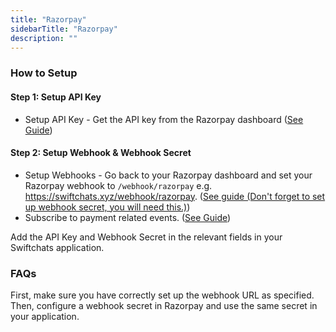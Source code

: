 ```yaml
---
title: "Razorpay"
sidebarTitle: "Razorpay"
description: ""
---
```


### How to Setup

#### Step 1: Setup API Key 
- Setup API Key - Get the API key from the Razorpay dashboard (<a href="https://razorpay.com/docs/payments/dashboard/account-settings/api-keys/">See Guide</a>)

#### Step 2: Setup Webhook & Webhook Secret
- Setup Webhooks - Go back to your Razorpay dashboard and set your Razorpay webhook to `/webhook/razorpay` e.g. https://swiftchats.xyz/webhook/razorpay. (<a href="https://razorpay.com/docs/webhooks/setup-edit-x/" target="_blank">See guide (Don't forget to set up webhook secret, you will need this.)</a>)
- Subscribe to payment related events. (<a href="https://razorpay.com/docs/webhooks/setup-edit-payments/" target="_blank">See Guide</a>)

Add the API Key and Webhook Secret in the relevant fields in your Swiftchats application.

### FAQs
<AccordionGroup>
    <Accordion title="I've setup Razorpay, when payment is done it is not reflected in Swiftchats dashboard?">
        First, make sure you have correctly set up the webhook URL as specified. Then, configure a webhook secret in Razorpay and use the same secret in your application.
    </Accordion>
</AccordionGroup>